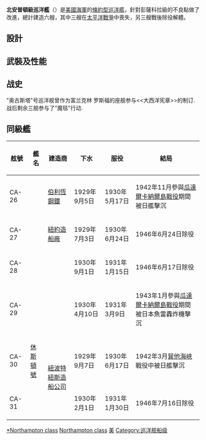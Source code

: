 {{unreferenced|time=2015-01-11T03:38:16+00:00}}
{{軍艦模板
|名稱= 北安普頓級[[File:US_Naval_Jack.svg|30px]]<br /><small>Northampton class</small>
|圖片= [[File:USS_Northampton_(CA-26)_1930.jpg|300px]]
|照片說明=1930年時的北安普頓號 
|圖片2= 
|照片說明2= 
|艦種=重巡洋艦
|艦名=
|擁有國={{USA}}
|艦級=北安普頓級
|代號=
|前型=[[彭薩科拉級重巡洋艦|彭薩科拉級]]
|次型=[[波特蘭級重巡洋艦|波特蘭級]]
|同型=
|數量=6 
|製造=
|下訂=
|造價=
|動工=1928-1930
|下水=1930-1931
|服役=1930-1946
|退役= 
|結局= 
|除籍= 
|狀態=
|綽號=
|榮譽=
|排水= 
|標準= 9,200噸
|空載= 
|滿載=
|長度= 182.96米
|闊度= 20.14米
|型寬= 
|型深= 
|吃水= 4.98米
|燃料=
|鍋爐=8具 White-Forster 鍋爐
|引擎=4部 Parsons 蒸氣渦輪，四軸推進
|出力= 107,000匹軸馬力 (80,000 Kw)
|極速= 32.5節
|續航= 10,000海浬（15節）
|發電機= 
|電力輸出= 
|乘員= 1100人
|飛行= 2座彈射器
|艦載機= 2架水上偵察機
|裝備= 9門[[8吋55倍徑艦炮|8吋55倍徑主砲]]<br>8門5吋25倍徑高砲<br>2座三聯裝533魚雷發射管(後拆除)
|裝甲=水線裝甲帶76公厘<br>甲板穹甲帶50-95公厘<br>砲塔50公厘
|射控裝置=
|偵搜設備=
|電子設備=
|電戰系統=
|其它=
}}

'''北安普頓級巡洋艦'''（{{lang-en|Northampton class cruiser}}）是[[美國海軍|美國海軍]]的[[條約型巡洋艦|條約型巡洋艦]]，針對彭薩科拉級的不良點做了改進，總計建造六艘，其中三艘在[[太平洋戰爭|太平洋戰爭]]中喪失，另三艘戰後除役解體。

== 設計 ==

== 武裝及性能 ==

== 战史==
"奥古斯塔"号巡洋舰曾作为富兰克林 罗斯福的座舰参与<<大西洋宪章>>的制订.
战后剩余三舰参与了"魔毯"行动.

== 同級艦 ==
{| class=wikitable
|-
!舷號  !!艦名  !!建造商  !!下水 !!服役  !!結局
|-
|CA-26 ||{{link-en|北安普頓號重巡洋艦|USS Northampton (CA-26)|北安普頓號}} ||[[伯利恆鋼鐵|伯利恆鋼鐵]] || 1929年9月5日 || 1930年5月17日  ||1942年11月參與[[瓜達爾卡納爾島戰役|瓜達爾卡納爾島戰役]]期間被日艦擊沉
|-
|CA-27 ||{{link-en|切斯特號重巡洋艦|USS Chester (CA-27)|切斯特號}} ||[[紐約造船廠|紐約造船廠]]|| 1929年7月3日 || 1930年6月24日 || 1946年6月24日除役
|-
|CA-28 ||{{link-en|路易斯維爾號重巡洋艦|USS Louisville (CA-28)|路易斯維爾號}} ||{{link-en|普吉特海灣海軍造船廠|Puget Sound Naval Shipyard}} || 1930年9月1日 || 1931年1月15日 || 1946年6月17日除役
|-
|CA-29 ||{{link-en|芝加哥號重巡洋艦|USS Chicago (CA-29)|芝加哥號}} ||{{link-en|馬爾島海軍船塢|Mare Island Naval Shipyard}} || 1930年4月10日  || 1931年3月9日 || 1943年1月參與[[瓜達爾卡納爾島戰役|瓜達爾卡納爾島戰役]]期間被日本魚雷轟炸機擊沉
|-
|CA-30 ||[[休斯頓號重巡洋艦|休斯頓號]]||rowspan="2"|[[紐波特紐斯造船公司|紐波特紐斯造船公司]] ||1929年9月7日 || 1930年6月17日 || 1942年3月[[巽他海峽|巽他海峽]]戰役中被日艦擊沉
|-
|CA-31 ||{{link-en|奧古斯塔號重巡洋艦|USS Augusta (CA-31)|奧古斯塔號}} || 1930年2月1日 || 1931年1月30日  || 1946年7月16日除役
|}

{{WWIIUSShips}}
{{美國海軍輕巡洋艦}}{{美國海軍重巡洋艦}}

[[Category:美國巡洋艦|*Northampton class]]
[[Category:美國海軍軍艦艦級|Northampton class]]
[[Category:重巡洋艦|美]]
[[Category:巡洋舰船级|Category:巡洋舰船级]]